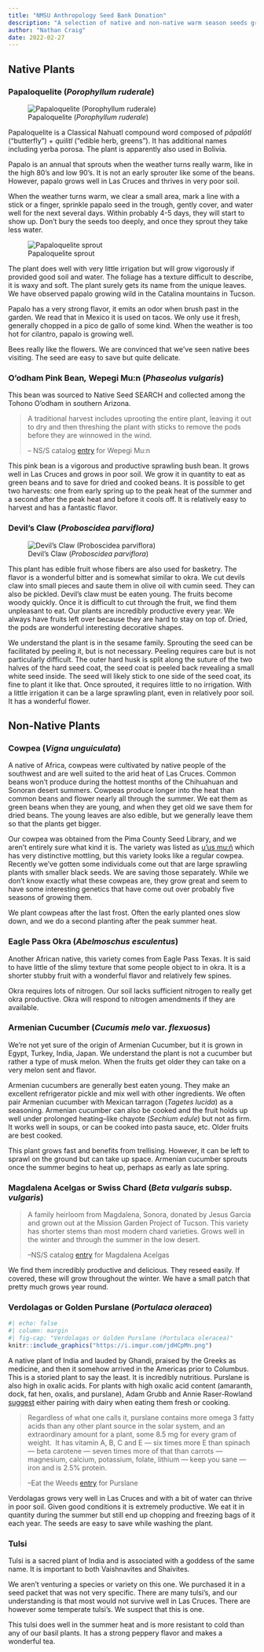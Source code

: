 ```yaml
---
title: "NMSU Anthropology Seed Bank Donation"
description: "A selection of native and non-native warm season seeds grown in Las Cruces with some general notes."
author: "Nathan Craig"
date: 2022-02-27
---
```


## Native Plants

### Papaloquelite (*Porophyllum ruderale*)

::: column-margin
![Papaloquelite (*Porophyllum ruderale*)](https://i.imgur.com/3bdB8Kx.png)
:::

Papaloquelite is a Classical Nahuatl compound word composed of *pāpalōtl* ("butterfly") + *quilitl* ("edible herb, greens"). It has additional names including yerba porosa. The plant is apparently also used in Bolivia.

Papalo is an annual that sprouts when the weather turns really warm, like in the high 80's and low 90's. It is not an early sprouter like some of the beans. However, papalo grows well in Las Cruces and thrives in very poor soil.

When the weather turns warm, we clear a small area, mark a line with a stick or a finger, sprinkle papalo seed in the trough, gently cover, and water well for the next several days. Within probably 4-5 days, they will start to show up. Don't bury the seeds too deeply, and once they sprout they take less water.

::: column-margin
![Papaloquelite sprout](https://ncraig.netlify.app/posts/2021-04-25-first-post/images/popalo-sprout.jpg)
:::

The plant does well with very little irrigation but will grow vigorously if provided good soil and water. The foliage has a texture difficult to describe, it is waxy and soft. The plant surely gets its name from the unique leaves. We have observed papalo growing wild in the Catalina mountains in Tucson.

Papalo has a very strong flavor, it emits an odor when brush past in the garden. We read that in Mexico it is used on tacos. We only use it fresh, generally chopped in a pico de gallo of some kind. When the weather is too hot for cilantro, papalo is growing well.

Bees really like the flowers. We are convinced that we've seen native bees visiting. The seed are easy to save but quite delicate.

### O'odham Pink Bean*,* Wepegi Mu:n (*Phaseolus vulgaris*)

This bean was sourced to Native Seed SEARCH and collected among the Tohono O'odham in southern Arizona.

> A traditional harvest includes uprooting the entire plant, leaving it out to dry and then threshing the plant with sticks to remove the pods before they are winnowed in the wind.
>
> -- NS/S catalog [entry](https://www.nativeseeds.org/collections/common-beans/products/pc063) for Wepegi Mu:n

This pink bean is a vigorous and productive sprawling bush bean. It grows well in Las Cruces and grows in poor soil. We grow it in quantity to eat as green beans and to save for dried and cooked beans. It is possible to get two harvests: one from early spring up to the peak heat of the summer and a second after the peak heat and before it cools off. It is relatively easy to harvest and has a fantastic flavor.

### Devil's Claw (*Proboscidea parviflora)*

::: column-margin
![Devil's Claw (*Proboscidea parviflora*)](https://i.imgur.com/axfOCQo.png)
:::

This plant has edible fruit whose fibers are also used for basketry. The flavor is a wonderful bitter and is somewhat similar to okra. We cut devils claw into small pieces and saute them in olive oil with cumin seed. They can also be pickled. Devil's claw must be eaten young. The fruits become woody quickly. Once it is difficult to cut through the fruit, we find them unpleasant to eat. Our plants are incredibly productive every year. We always have fruits left over because they are hard to stay on top of. Dried, the pods are wonderful interesting decorative shapes.

We understand the plant is in the sesame family. Sprouting the seed can be facilitated by peeling it, but is not necessary. Peeling requires care but is not particularly difficult. The outer hard husk is split along the suture of the two halves of the hard seed coat, the seed coat is peeled back revealing a small white seed inside. The seed will likely stick to one side of the seed coat, its fine to plant it like that. Once sprouted, it requires little to no irrigation. With a little irrigation it can be a large sprawling plant, even in relatively poor soil. It has a wonderful flower.

## Non-Native Plants

### Cowpea (*Vigna unguiculata*)

A native of Africa, cowpeas were cultivated by native people of the southwest and are well suited to the arid heat of Las Cruces. Common beans won't produce during the hottest months of the Chihuahuan and Sonoran desert summers. Cowpeas produce longer into the heat than common beans and flower nearly all through the summer. We eat them as green beans when they are young, and when they get old we save them for dried beans. The young leaves are also edible, but we generally leave them so that the plants get bigger.

Our cowpea was obtained from the Pima County Seed Library, and we aren't entirely sure what kind it is. The variety was listed as [u'us mu:ñ](https://www.nativeseeds.org/collections/cowpeas/products/v006?variant=41580128305306) which has very distinctive mottling, but this variety looks like a regular cowpea. Recently we've gotten some individuals come out that are large sprawling plants with smaller black seeds. We are saving those separately. While we don't know exactly what these cowpeas are, they grow great and seem to have some interesting genetics that have come out over probably five seasons of growing them.

We plant cowpeas after the last frost. Often the early planted ones slow down, and we do a second planting after the peak summer heat.

### Eagle Pass Okra (*Abelmoschus esculentus*)

Another African native, this variety comes from Eagle Pass Texas. It is said to have little of the slimy texture that some people object to in okra. It is a shorter stubby fruit with a wonderful flavor and relatively few spines.

Okra requires lots of nitrogen. Our soil lacks sufficient nitrogen to really get okra productive. Okra will respond to nitrogen amendments if they are available.

### Armenian Cucumber (*Cucumis melo* var. *flexuosus*)

We're not yet sure of the origin of Armenian Cucumber, but it is grown in Egypt, Turkey, India, Japan. We understand the plant is not a cucumber but rather a type of musk melon. When the fruits get older they can take on a very melon sent and flavor.

Armenian cucumbers are generally best eaten young. They make an excellent refrigerator pickle and mix well with other ingredients. We often pair Armenian cucumber with Mexican tarragon (*Tagetes lucida*) as a seasoning. Armenian cucumber can also be cooked and the fruit holds up well under prolonged heating--like chayote (*Sechium edule*) but not as firm. It works well in soups, or can be cooked into pasta sauce, etc. Older fruits are best cooked.

This plant grows fast and benefits from trellising. However, it can be left to sprawl on the ground but can take up space. Armenian cucumber sprouts once the summer begins to heat up, perhaps as early as late spring.

### Magdalena Acelgas or Swiss Chard (*Beta vulgaris* subsp. *vulgaris*)

> A family heirloom from Magdalena, Sonora, donated by Jesus Garcia and grown out at the Mission Garden Project of Tucson. This variety has shorter stems than most modern chard varieties. Grows well in the winter and through the summer in the low desert.
>
> --NS/S catalog [entry](https://www.nativeseeds.org/products/gr016) for Magdalena Acelgas

We find them incredibly productive and delicious. They reseed easily. If covered, these will grow throughout the winter. We have a small patch that pretty much grows year round.

### Verdolagas or Golden Purslane (*Portulaca oleracea*)

```r
#| echo: false
#| column: margin
#| fig-cap: "Verdolagas or Golden Purslane (Portulaca oleracea)"
knitr::include_graphics("https://i.imgur.com/jdHCpMn.png")
```

A native plant of India and lauded by Ghandi, praised by the Greeks as medicine, and then it somehow arrived in the Americas prior to Columbus. This is a storied plant to say the least. It is incredibly nutritious. Purslane is also high in oxalic acids. For plants with high oxalic acid content (amaranth, dock, fat hen, oxalis, and purslane), Adam Grubb and Annie Raser-Rowland [suggest](https://www.eatthatweed.com/oxalic-acid/) either pairing with dairy when eating them fresh or cooking.

> Regardless of what one calls it, purslane contains more omega 3 fatty acids than any other plant source in the solar system, and an extraordinary amount for a plant, some 8.5 mg for every gram of weight.  It has vitamin A, B, C and E --- six times more E than spinach --- beta carotene --- seven times more of that than carrots --- magnesium, calcium, potassium, folate, lithium --- keep you sane --- iron and is 2.5% protein.
>
> --Eat the Weeds [entry](https://www.eattheweeds.com/purslane-omega-3-fatty-weed/) for Purslane

Verdolagas grows very well in Las Cruces and with a bit of water can thrive in poor soil. Given good conditions it is extremely productive. We eat it in quantity during the summer but still end up chopping and freezing bags of it each year. The seeds are easy to save while washing the plant.

### Tulsi

Tulsi is a sacred plant of India and is associated with a goddess of the same name. It is important to both Vaishnavites and Shaivites.

We aren't venturing a species or variety on this one. We purchased it in a seed packet that was not very specific. There are many tulsi's, and our understanding is that most would not survive well in Las Cruces. There are however some temperate tulsi's. We suspect that this is one.

This tulsi does well in the summer heat and is more resistant to cold than any of our basil plants. It has a strong peppery flavor and makes a wonderful tea.
